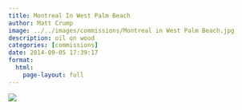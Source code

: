 ```yaml
---
title: Montreal In West Palm Beach
author: Matt Crump
image: ../../images/commissions/Montreal in West Palm Beach.jpg
description: oil on wood
categories: [commissions]
date: 2014-09-05 17:39:17
format:
  html:
    page-layout: full
---
```


![](../../images/commissions/Montreal in West Palm Beach.jpg)


